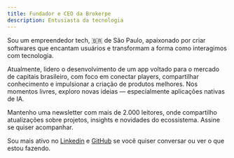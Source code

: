 ```yaml
---
title: Fundador e CEO da Brokerpe
description: Entusiasta da tecnologia
---
```

Sou um empreendedor tech,  🇧🇷 de São Paulo, apaixonado por criar softwares que encantam usuários e transformam a forma como interagimos com tecnologia.

Atualmente, lidero o desenvolvimento de um app voltado para o mercado de capitais brasileiro, com foco em conectar players, compartilhar conhecimento e impulsionar a criação de produtos melhores. Nos momentos livres, exploro novas ideias — especialmente aplicações nativas de IA.

Mantenho uma newsletter com mais de 2.000 leitores, onde compartilho atualizações sobre projetos, insights e novidades do ecossistema. Assine se quiser acompanhar.


<MailingList />

Sou mais ativo no [Linkedin](https://linkedin.com/in/matheusoss) e [GitHub](https://github.com/matheusoss) se você quiser conversar ou ver o que estou fazendo.
